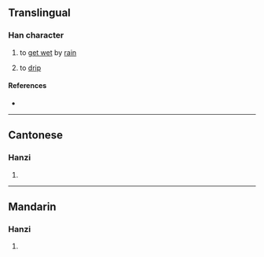 {{character info/new}}
==Translingual==

===Han character===
{{Han char|rn=85|rad=水|as=10|sn=13|four=|canj=ETOR|ids=⿰氵荅}}

# {{lb|zh|Cantonese}} to [[get wet]] by [[rain]]
# {{lb|zh|Cantonese}} to [[drip]]

====References====
* {{Han ref|kx=0639.310|dkj=17941|dj=1046.190|hdz=31694.020|uh=6E9A|ud=28314}}

----

==Cantonese==

===Hanzi===
{{yue-hanzi|jyut=[[dap6]]|y=dap6}}

# {{defn|lang=yue|sort=水10}}

----

==Mandarin==

===Hanzi===
{{cmn-hanzi|pin=[[dá]] ([[da2]])|wg=ta<sup>2</sup>}}

# {{defn|lang=cmn|sort=水10}}